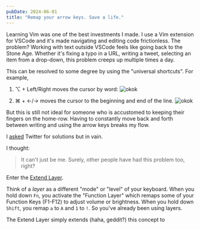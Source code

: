```yaml
---
pubDate: 2024-06-01
title: "Remap your arrow keys. Save a life."
---
```


Learning Vim was one of the best investments I made. I use a Vim extension for VSCode and it's made navigating and editing code frictionless. The problem? Working with text outside VSCode feels like going back to the Stone Age. Whether it's fixing a typo in a URL, writing a tweet, selecting an item from a drop-down, this problem creeps up multiple times a day.

This can be resolved to some degree by using the "universal shortcuts". For example,

1. ⌥  + Left/Right moves the cursor by word:
![okok](../../assets/by_word.gif)

2. ⌘ + ←/→ moves the cursor to the beginning and end of the line.
![okok](../../assets/end_beginning.gif)

But this is still not ideal for someone who is accustomed to keeping their fingers on the home-row. Having to constantly move back and forth between writing and using the arrow keys breaks my flow.

I [asked](https://x.com/rafeytwt/status/1788863831143268528) Twitter for solutions but in vain.

I thought:
> It can't just be me. Surely, other people have had this problem too, right?

Enter the [Extend Layer](https://colemakmods.github.io/ergonomic-mods/extend.html).

<Frame src={minimalExtendLayer} caption="The Extend Layer"></Frame>

Think of a *layer* as a different "mode" or "level" of your keyboard. When you hold down `Fn`, you activate the "Function Layer" which remaps some of your Function Keys (F1-F12) to adjust volume or brightness. When you hold down `Shift`, you remap `a` to `A` and `1` to `!`. So you've already been using layers.

The Extend Layer simply extends (haha, geddit?) this concept to 
